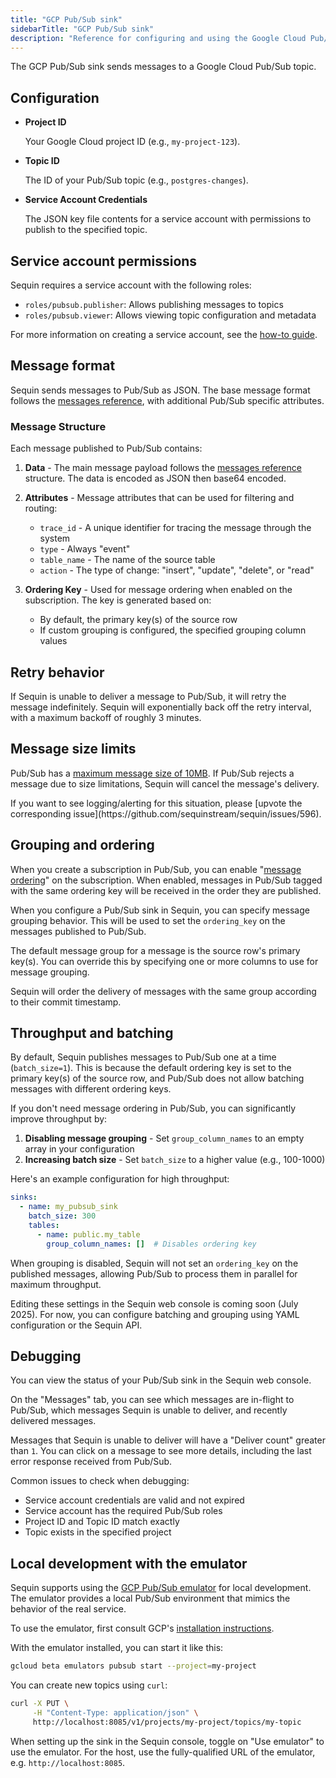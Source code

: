 ```yaml
---
title: "GCP Pub/Sub sink"
sidebarTitle: "GCP Pub/Sub sink"
description: "Reference for configuring and using the Google Cloud Pub/Sub sink with Sequin."
---
```


The GCP Pub/Sub sink sends messages to a Google Cloud Pub/Sub topic.

## Configuration

- **Project ID**

    Your Google Cloud project ID (e.g., `my-project-123`).

- **Topic ID**

    The ID of your Pub/Sub topic (e.g., `postgres-changes`).

- **Service Account Credentials**

    The JSON key file contents for a service account with permissions to publish to the specified topic.

## Service account permissions

Sequin requires a service account with the following roles:

- `roles/pubsub.publisher`: Allows publishing messages to topics
- `roles/pubsub.viewer`: Allows viewing topic configuration and metadata

For more information on creating a service account, see the [how-to guide](/how-to/stream-postgres-to-gcp-pubsub#create-a-service-account).

## Message format

Sequin sends messages to Pub/Sub as JSON. The base message format follows the [messages reference](/reference/messages), with additional Pub/Sub specific attributes.

### Message Structure

Each message published to Pub/Sub contains:

1. **Data** - The main message payload follows the [messages reference](/reference/messages) structure. The data is encoded as JSON then base64 encoded.

2. **Attributes** - Message attributes that can be used for filtering and routing:
   - `trace_id` - A unique identifier for tracing the message through the system
   - `type` - Always "event"
   - `table_name` - The name of the source table
   - `action` - The type of change: "insert", "update", "delete", or "read"

3. **Ordering Key** - Used for message ordering when enabled on the subscription. The key is generated based on:
   - By default, the primary key(s) of the source row
   - If custom grouping is configured, the specified grouping column values

## Retry behavior

If Sequin is unable to deliver a message to Pub/Sub, it will retry the message indefinitely. Sequin will exponentially back off the retry interval, with a maximum backoff of roughly 3 minutes.

## Message size limits

Pub/Sub has a [maximum message size of 10MB](https://cloud.google.com/pubsub/quotas#resource_limits). If Pub/Sub rejects a message due to size limitations, Sequin will cancel the message's delivery.

<Info>
  If you want to see logging/alerting for this situation, please [upvote the corresponding issue](https://github.com/sequinstream/sequin/issues/596).
</Info>

## Grouping and ordering

When you create a subscription in Pub/Sub, you can enable "[message ordering](https://cloud.google.com/pubsub/docs/ordering)" on the subscription. When enabled, messages in Pub/Sub tagged with the same ordering key will be received in the order they are published.

When you configure a Pub/Sub sink in Sequin, you can specify message grouping behavior. This will be used to set the `ordering_key` on the messages published to Pub/Sub.

The default message group for a message is the source row's primary key(s). You can override this by specifying one or more columns to use for message grouping.

Sequin will order the delivery of messages with the same group according to their commit timestamp.

## Throughput and batching

By default, Sequin publishes messages to Pub/Sub one at a time (`batch_size=1`). This is because the default ordering key is set to the primary key(s) of the source row, and Pub/Sub does not allow batching messages with different ordering keys.

If you don't need message ordering in Pub/Sub, you can significantly improve throughput by:

1. **Disabling message grouping** - Set `group_column_names` to an empty array in your configuration
2. **Increasing batch size** - Set `batch_size` to a higher value (e.g., 100-1000)

Here's an example configuration for high throughput:

```yaml
sinks:
  - name: my_pubsub_sink
    batch_size: 300
    tables:
      - name: public.my_table
        group_column_names: []  # Disables ordering key
```

When grouping is disabled, Sequin will not set an `ordering_key` on the published messages, allowing Pub/Sub to process them in parallel for maximum throughput.

<Note>
  Editing these settings in the Sequin web console is coming soon (July 2025). For now, you can configure batching and grouping using YAML configuration or the Sequin API.
</Note>

## Debugging

You can view the status of your Pub/Sub sink in the Sequin web console.

On the "Messages" tab, you can see which messages are in-flight to Pub/Sub, which messages Sequin is unable to deliver, and recently delivered messages.

Messages that Sequin is unable to deliver will have a "Deliver count" greater than `1`. You can click on a message to see more details, including the last error response received from Pub/Sub.

Common issues to check when debugging:
- Service account credentials are valid and not expired
- Service account has the required Pub/Sub roles
- Project ID and Topic ID match exactly
- Topic exists in the specified project

## Local development with the emulator

Sequin supports using the [GCP Pub/Sub emulator](https://cloud.google.com/pubsub/docs/emulator) for local development. The emulator provides a local Pub/Sub environment that mimics the behavior of the real service.

To use the emulator, first consult GCP's [installation instructions](https://cloud.google.com/pubsub/docs/emulator).

With the emulator installed, you can start it like this:

```bash
gcloud beta emulators pubsub start --project=my-project
```

You can create new topics using `curl`:

```bash
curl -X PUT \
     -H "Content-Type: application/json" \
     http://localhost:8085/v1/projects/my-project/topics/my-topic
```

When setting up the sink in the Sequin console, toggle on "Use emulator" to use the emulator. For the host, use the fully-qualified URL of the emulator, e.g. `http://localhost:8085`.
